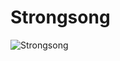 

# Strongsong

<Image src="https://cdn.sanity.io/images/1as7cn02/production/df6e96c1dababfb9adc723c8b68cf4543ac1737e-1280x720.png?w=976&h=350&fit=crop&crop=center&auto=format" alt="Strongsong" width={976} height={350}  />

<ProjectDetails
  region="Vale"
  house="House Belmore"
  type="Castle"
  status="Completed"
  warp="/warp strongsong"
  projectLead="Emoticone11"
  dateStarted="August 4, 2013"
  dateCompleted="August 4, 2013"
/>

